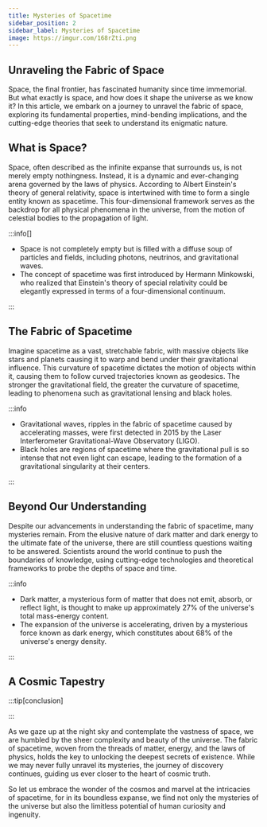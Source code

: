 ```yaml
---
title: Mysteries of Spacetime
sidebar_position: 2
sidebar_label: Mysteries of Spacetime
image: https://imgur.com/168rZti.png
---
```



## Unraveling the Fabric of Space

Space, the final frontier, has fascinated humanity since time immemorial. But what exactly is space, and how does it shape the universe as we know it? In this article, we embark on a journey to unravel the fabric of space, exploring its fundamental properties, mind-bending implications, and the cutting-edge theories that seek to understand its enigmatic nature.

## What is Space?

Space, often described as the infinite expanse that surrounds us, is not merely empty nothingness. Instead, it is a dynamic and ever-changing arena governed by the laws of physics. According to Albert Einstein's theory of general relativity, space is intertwined with time to form a single entity known as spacetime. This four-dimensional framework serves as the backdrop for all physical phenomena in the universe, from the motion of celestial bodies to the propagation of light.

<Admonition type="tip" icon="💡" title="Did you know...">

</Admonition>

:::info[]

- Space is not completely empty but is filled with a diffuse soup of particles and fields, including photons, neutrinos, and gravitational waves.
- The concept of spacetime was first introduced by Hermann Minkowski, who realized that Einstein's theory of special relativity could be elegantly expressed in terms of a four-dimensional continuum.

:::

## The Fabric of Spacetime

Imagine spacetime as a vast, stretchable fabric, with massive objects like stars and planets causing it to warp and bend under their gravitational influence. This curvature of spacetime dictates the motion of objects within it, causing them to follow curved trajectories known as geodesics. The stronger the gravitational field, the greater the curvature of spacetime, leading to phenomena such as gravitational lensing and black holes.

<Admonition type="tip" icon="💡" title="Did you know...">

</Admonition>

:::info

- Gravitational waves, ripples in the fabric of spacetime caused by accelerating masses, were first detected in 2015 by the Laser Interferometer Gravitational-Wave Observatory (LIGO).
- Black holes are regions of spacetime where the gravitational pull is so intense that not even light can escape, leading to the formation of a gravitational singularity at their centers.

:::

## Beyond Our Understanding

Despite our advancements in understanding the fabric of spacetime, many mysteries remain. From the elusive nature of dark matter and dark energy to the ultimate fate of the universe, there are still countless questions waiting to be answered. Scientists around the world continue to push the boundaries of knowledge, using cutting-edge technologies and theoretical frameworks to probe the depths of space and time.

<Admonition type="tip" icon="💡" title="Did you know...">

</Admonition>

:::info

- Dark matter, a mysterious form of matter that does not emit, absorb, or reflect light, is thought to make up approximately 27% of the universe's total mass-energy content.
- The expansion of the universe is accelerating, driven by a mysterious force known as dark energy, which constitutes about 68% of the universe's energy density.

:::

## A Cosmic Tapestry

:::tip[conclusion]

:::

As we gaze up at the night sky and contemplate the vastness of space, we are humbled by the sheer complexity and beauty of the universe. The fabric of spacetime, woven from the threads of matter, energy, and the laws of physics, holds the key to unlocking the deepest secrets of existence. While we may never fully unravel its mysteries, the journey of discovery continues, guiding us ever closer to the heart of cosmic truth.

So let us embrace the wonder of the cosmos and marvel at the intricacies of spacetime, for in its boundless expanse, we find not only the mysteries of the universe but also the limitless potential of human curiosity and ingenuity.
